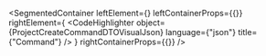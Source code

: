 
<SegmentedContainer
  leftElement={<ProjectCreateCommandDTODesc />}
  leftContainerProps={{}}
  rightElement={
    <CodeHighlighter
      object={ProjectCreateCommandDTOVisualJson}
      language={"json"}
      title={"Command"}
    />
  }
  rightContainerProps={{}}
/>
